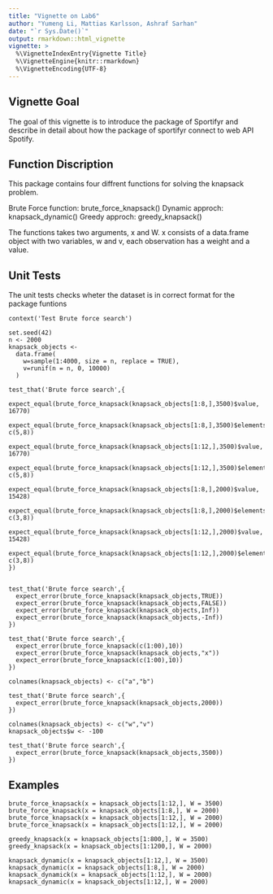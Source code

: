 ```yaml
---
title: "Vignette on Lab6"
author: "Yumeng Li, Mattias Karlsson, Ashraf Sarhan"
date: "`r Sys.Date()`"
output: rmarkdown::html_vignette
vignette: >
  %\VignetteIndexEntry{Vignette Title}
  %\VignetteEngine{knitr::rmarkdown}
  %\VignetteEncoding{UTF-8}
---
```


## Vignette Goal

The goal of this vignette is to introduce the package of Sportifyr and describe in detail about how the package of sportifyr connect to web API Spotify.

## Function Discription

This package contains four diffrent functions for solving the knapsack problem.

Brute Force function: brute_force_knapsack()
Dynamic approch: knapsack_dynamic()
Greedy approch: greedy_knapsack()

The functions takes two arguments, x and W. x consists of a data.frame object with two variables, w and v,
each observation has a weight and a value.

## Unit Tests

The unit tests checks wheter the dataset is in correct format for the package funtions

```
context('Test Brute force search')

set.seed(42)
n <- 2000
knapsack_objects <-
  data.frame(
    w=sample(1:4000, size = n, replace = TRUE),
    v=runif(n = n, 0, 10000)
  )

test_that('Brute force search',{
  expect_equal(brute_force_knapsack(knapsack_objects[1:8,],3500)$value, 16770)
  expect_equal(brute_force_knapsack(knapsack_objects[1:8,],3500)$elements, c(5,8))
  expect_equal(brute_force_knapsack(knapsack_objects[1:12,],3500)$value, 16770)
  expect_equal(brute_force_knapsack(knapsack_objects[1:12,],3500)$elements, c(5,8))
  expect_equal(brute_force_knapsack(knapsack_objects[1:8,],2000)$value, 15428)
  expect_equal(brute_force_knapsack(knapsack_objects[1:8,],2000)$elements, c(3,8))
  expect_equal(brute_force_knapsack(knapsack_objects[1:12,],2000)$value, 15428)
  expect_equal(brute_force_knapsack(knapsack_objects[1:12,],2000)$elements, c(3,8))
})


test_that('Brute force search',{
  expect_error(brute_force_knapsack(knapsack_objects,TRUE))
  expect_error(brute_force_knapsack(knapsack_objects,FALSE))
  expect_error(brute_force_knapsack(knapsack_objects,Inf))
  expect_error(brute_force_knapsack(knapsack_objects,-Inf))
})

test_that('Brute force search',{
  expect_error(brute_force_knapsack(c(1:00),10))
  expect_error(brute_force_knapsack(knapsack_objects,"x"))
  expect_error(brute_force_knapsack(c(1:00),10))
})

colnames(knapsack_objects) <- c("a","b")

test_that('Brute force search',{
  expect_error(brute_force_knapsack(knapsack_objects,2000))
})

colnames(knapsack_objects) <- c("w","v")
knapsack_objects$w <- -100

test_that('Brute force search',{
  expect_error(brute_force_knapsack(knapsack_objects,3500))
})
```

## Examples

```
brute_force_knapsack(x = knapsack_objects[1:12,], W = 3500)
brute_force_knapsack(x = knapsack_objects[1:8,], W = 2000)
brute_force_knapsack(x = knapsack_objects[1:12,], W = 2000)
brute_force_knapsack(x = knapsack_objects[1:12,], W = 2000)

greedy_knapsack(x = knapsack_objects[1:800,], W = 3500)
greedy_knapsack(x = knapsack_objects[1:1200,], W = 2000)

knapsack_dynamic(x = knapsack_objects[1:12,], W = 3500)
knapsack_dynamic(x = knapsack_objects[1:8,], W = 2000)
knapsack_dynamick(x = knapsack_objects[1:12,], W = 2000)
knapsack_dynamic(x = knapsack_objects[1:12,], W = 2000)

```


